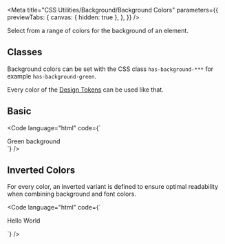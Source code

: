 
<Meta
  title="CSS Utilities/Background/Background Colors"
  parameters={{
    previewTabs: {
      canvas: { hidden: true },
    },
  }}
/>

<Banner label="Background Colors" section="CSS Utilities" color="yellow" puzzle />

<Lead>Select from a range of colors for the background of an element.</Lead>

## Classes

Background colors can be set with the CSS class `has-background-***` for example `has-background-green`.

Every color of the [Design Tokens]() can be used like that.

<CssBackgroundColors />

## Basic

<Code
  language="html"
  code={`
<div class="has-background-green p-normal">Green background</div>
`}
/>

## Inverted Colors

For every color, an inverted variant is defined to ensure optimal readability when combining background and font colors.

<Code
  language="html"
  code={`
<div class="has-background-primary p-normal">
  <p class="has-text-primary-inverted">Hello World</p>
</div>
`}
/>

<Footer>
  <LinkCards>
    <LinkCard
      pageTitle="Foundation/Colors"
      description="With our colors, we create a brand-specific look & feel. The multi-color approach represents the contemporary and inspiring Baloise we are"
    />
    <LinkCard
      pageTitle="Foundation/Design Tokens"
      description="We use design tokens to replace hard-coded values in order to ensure a better consistency"
    />
  </LinkCards>
</Footer>
